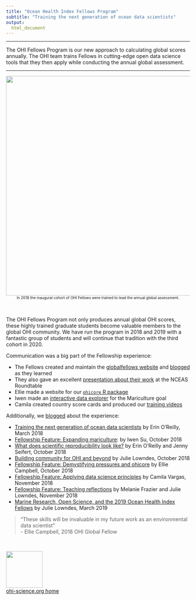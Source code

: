 ```yaml
---
title: "Ocean Health Index Fellows Program"
subtitle: "Training the next generation of ocean data scientists"
output:
  html_document
---
```


----

The OHI Fellows Program is our new approach to calculating global scores annually. The OHI team trains Fellows in cutting-edge open data science tools that they then apply while conducting the annual global assessment.

----


<center><img src="fellows_cohort1.png" width="600px"></center>
<center><font size="1">In 2018 the inaugural cohort of OHI Fellows were trained to lead the annual global assessment.</font></center>



<br>

The OHI Fellows Program not only produces annual global OHI scores, these highly trained graduate students become valuable members to the global OHI community. We have run the program in 2018 and 2019 with a fantastic group of students and will continue that tradition with the third cohort in 2020.

Communication was a big part of the Fellowship experience: 

- The Fellows created and maintain the [globalfellows website](http://ohi-science.org/globalfellows) and [blogged](http://ohi-science.org/globalfellows/blog.html) as they learned
- They also gave an excellent [presentation about their work](https://docs.google.com/presentation/d/1OHsnnspXKT5f1szxinzB5rh2grejNBSoxxrE0dOwino/edit?usp=sharing) at the NCEAS Roundtable
- Ellie made a website for our [`ohicore` R package](http://ohi-science.org/ohicore)
- Iwen made an [interactive data explorer](https://iwensu.shinyapps.io/global-dashboard/) for the Mariculture goal
- Camila created country score cards and produced our [training videos](https://www.youtube.com/watch?v=xpe7jmt0-J4&list=PLX7J3qtjcll_4s2oaKHuWdRdBMJz7tBAU)

Additionally, we [blogged](http://ohi-science.org/news) about the experience:

- [Training the next generation of ocean data scientists](http://ohi-science.org/news/training-the-next-generation-of-ocean-data-scientists) by Erin O'Reilly, March 2018
- [Fellowship Feature: Expanding mariculture](http://ohi-science.org/news/fellowship-expanding-mariculture): by Iwen Su, October 2018
- [What does scientific reproducibility look like?](http://ohi-science.org/news/scientific-reproducibility-with-fellows) by Erin O'Reilly and Jenny Seifert, October 2018
- [Building community for OHI and beyond](http://ohi-science.org/news/building-community) by Julie Lowndes, October 2018
- [Fellowship Feature: Demystifying pressures and ohicore](http://ohi-science.org/news/fellowship-demystifying-pressures-ohicore) by Ellie Campbell, October 2018
- [Fellowship Feature: Applying data science principles](http://ohi-science.org/news/fellowship-feature-applying-data-science-principles) by Camila Vargas, November 2018
- [Fellowship Feature: Teaching reflections](http://ohi-science.org/news/fellowship-feature-teaching-reflections) by Melanie Frazier and Julie Lowndes, November 2018
- [Marine Research, Open Science, and the 2019 Ocean Health Index Fellows](https://ohi-science.org/news/fellows-2019) by Julie Lowndes, March 2019

> "These skills will be invaluable in my future work as an environmental data scientist”  
> - Ellie Campbell, 2018 OHI Global Fellow

<br>

[<img src="https://docs.google.com/drawings/d/1633uvIYgsBhiKBddQAaTlvYDJgOK1uiDB6wkooNyhFc/pub?w=576&h=288" width="100px">](http://ohi-science.org)  
[ohi-science.org home](http://ohi-science.org)




